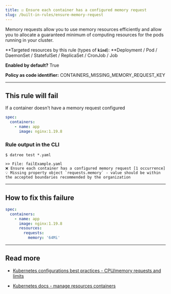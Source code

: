 ```yaml
---
title: ☑️ Ensure each container has a configured memory request
slug: /built-in-rules/ensure-memory-request
---
```


Memory requests allow you to use memory resources efficiently and allow you to allocate a guaranteed minimum of computing resources for the pods running in your cluster.

**Targeted resources by this rule (types of **`kind`**): **Deployment / Pod / DaemonSet / StatefulSet / ReplicaSet / CronJob / Job

**Enabled by default?** True

**Policy as code identifier:** CONTAINERS_MISSING_MEMORY_REQUEST_KEY

---

## This rule will fail

If a container doesn't have a memory request configured

```yaml
spec:
  containers:
    - name: app
      image: nginx:1.19.8
```

### Rule output in the CLI

```none
$ datree test *.yaml

>> File: failExample.yaml
❌ Ensure each container has a configured memory request [1 occurrence]
💡 Missing property object `requests.memory` - value should be within the accepted boundaries recommended by the organization
```

---

## How to fix this failure

```yaml
spec:
  containers:
    - name: app
      image: nginx:1.19.8
      resources:
        requests:
          memory: '64Mi'
```

---

## Read more

- [Kubernetes configurations best practices - CPU/memory requests and limits](https://www.datree.io/resources/kubernetes-configurations-best-practices#anchor8)

- [Kubernetes docs - manage resources containers](https://kubernetes.io/docs/concepts/configuration/manage-resources-containers/)
